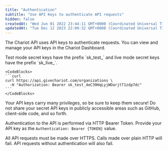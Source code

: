 ```yaml
---
title: "Authentication"
subtitle: "Use API Keys to authenticate API requests"
hidden: false
createdAt: "Wed Jun 01 2022 23:44:11 GMT+0000 (Coordinated Universal Time)"
updatedAt: "Tue Dec 12 2023 22:09:32 GMT+0000 (Coordinated Universal Time)"
---
```


The Chariot API uses API keys to authenticate requests. You can view and manage your API keys in the Chariot Dashboard.

<Aside>
    <Info>
    Test mode secret keys have the prefix `sk_test_` and live mode secret keys have the prefix `sk_live_`.
    </Info>

    <CodeBlocks>
    ```curl
    curl https://api.givechariot.com/organizations \
      -H "Authorization: Bearer sk_test_4eC39HqLyjWDarjtT1zdp7dc"
    ```
    </CodeBlocks>
</Aside>

Your API keys carry many privileges, so be sure to keep them secure!
Do not share your secret API keys in publicly accessible areas such as GitHub, client-side code, and so forth.

Authentication to the API is performed via HTTP Bearer Token. Provide your API key as the `Authentication: Bearer {TOKEN}` value.

All API requests must be made over HTTPS. Calls made over plain HTTP will fail. API requests without authentication will also fail.

